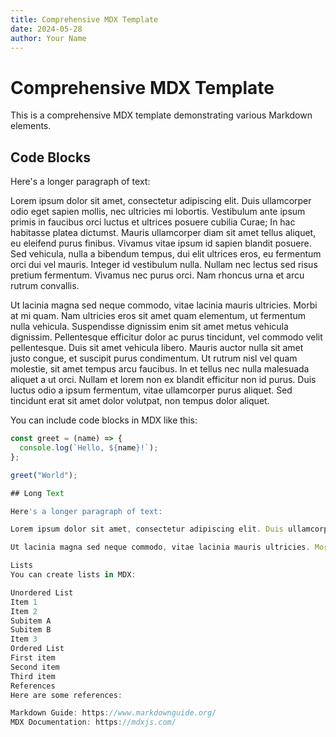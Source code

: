 ```yaml
---
title: Comprehensive MDX Template
date: 2024-05-28
author: Your Name
---
```


# Comprehensive MDX Template

This is a comprehensive MDX template demonstrating various Markdown elements.

## Code Blocks

Here's a longer paragraph of text:

Lorem ipsum dolor sit amet, consectetur adipiscing elit. Duis ullamcorper odio eget sapien mollis, nec ultricies mi lobortis. Vestibulum ante ipsum primis in faucibus orci luctus et ultrices posuere cubilia Curae; In hac habitasse platea dictumst. Mauris ullamcorper diam sit amet tellus aliquet, eu eleifend purus finibus. Vivamus vitae ipsum id sapien blandit posuere. Sed vehicula, nulla a bibendum tempus, dui elit ultrices eros, eu fermentum orci dui vel mauris. Integer id vestibulum nulla. Nullam nec lectus sed risus pretium fermentum. Vivamus nec purus orci. Nam rhoncus urna et arcu rutrum convallis.

Ut lacinia magna sed neque commodo, vitae lacinia mauris ultricies. Morbi at mi quam. Nam ultricies eros sit amet quam elementum, ut fermentum nulla vehicula. Suspendisse dignissim enim sit amet metus vehicula dignissim. Pellentesque efficitur dolor ac purus tincidunt, vel commodo velit pellentesque. Duis sit amet vehicula libero. Mauris auctor nulla sit amet justo congue, et suscipit purus condimentum. Ut rutrum nisl vel quam molestie, sit amet tempus arcu faucibus. In et tellus nec nulla malesuada aliquet a ut orci. Nullam et lorem non ex blandit efficitur non id purus. Duis luctus odio a ipsum fermentum, vitae ullamcorper purus aliquet. Sed tincidunt erat sit amet dolor volutpat, non tempus dolor aliquet.

You can include code blocks in MDX like this:

```javascript
const greet = (name) => {
  console.log(`Hello, ${name}!`);
};

greet("World");

## Long Text

Here's a longer paragraph of text:

Lorem ipsum dolor sit amet, consectetur adipiscing elit. Duis ullamcorper odio eget sapien mollis, nec ultricies mi lobortis. Vestibulum ante ipsum primis in faucibus orci luctus et ultrices posuere cubilia Curae; In hac habitasse platea dictumst. Mauris ullamcorper diam sit amet tellus aliquet, eu eleifend purus finibus. Vivamus vitae ipsum id sapien blandit posuere. Sed vehicula, nulla a bibendum tempus, dui elit ultrices eros, eu fermentum orci dui vel mauris. Integer id vestibulum nulla. Nullam nec lectus sed risus pretium fermentum. Vivamus nec purus orci. Nam rhoncus urna et arcu rutrum convallis.

Ut lacinia magna sed neque commodo, vitae lacinia mauris ultricies. Morbi at mi quam. Nam ultricies eros sit amet quam elementum, ut fermentum nulla vehicula. Suspendisse dignissim enim sit amet metus vehicula dignissim. Pellentesque efficitur dolor ac purus tincidunt, vel commodo velit pellentesque. Duis sit amet vehicula libero. Mauris auctor nulla sit amet justo congue, et suscipit purus condimentum. Ut rutrum nisl vel quam molestie, sit amet tempus arcu faucibus. In et tellus nec nulla malesuada aliquet a ut orci. Nullam et lorem non ex blandit efficitur non id purus. Duis luctus odio a ipsum fermentum, vitae ullamcorper purus aliquet. Sed tincidunt erat sit amet dolor volutpat, non tempus dolor aliquet.

Lists
You can create lists in MDX:

Unordered List
Item 1
Item 2
Subitem A
Subitem B
Item 3
Ordered List
First item
Second item
Third item
References
Here are some references:

Markdown Guide: https://www.markdownguide.org/
MDX Documentation: https://mdxjs.com/
